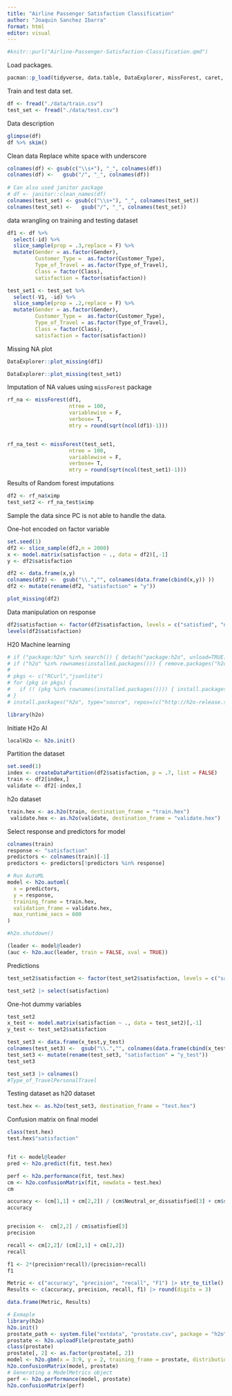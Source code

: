 ```yaml
---
title: "Airline Passenger Satisfaction Classification"
author: "Joaquin Sanchez Ibarra"
format: html
editor: visual
---
```


```r
#knitr::purl("Airline-Passenger-Satisfaction-Classification.qmd")
```


Load packages.

```r
pacman::p_load(tidyverse, data.table, DataExplorer, missForest, caret, doParallel, foreach, e1071, car, randomForest, gbm, gt, bartMachine,skimr)
```


Train and test data set.
```r
df <- fread("./data/train.csv")
test_set <- fread("./data/test.csv")
```

Data description
```r
glimpse(df)
df %>% skim()
```

Clean data
Replace white space with underscore
```r
colnames(df) <- gsub(c("\\s+"), "_", colnames(df)) 
colnames(df) <-   gsub("/", "_", colnames(df))
  
# Can also used janitor package
# df <- janitor::clean_names(df)
colnames(test_set) <- gsub(c("\\s+"), "_", colnames(test_set)) 
colnames(test_set) <-   gsub("/", "_", colnames(test_set))

```


data wrangling on training and testing dataset
```r
df1 <- df %>% 
  select(-id) %>% 
  slice_sample(prop = .3,replace = F) %>% 
  mutate(Gender = as.factor(Gender),
         Customer_Type =  as.factor(Customer_Type),
         Type_of_Travel = as.factor(Type_of_Travel),
         Class = factor(Class),
         satisfaction = factor(satisfaction))

test_set1 <- test_set %>% 
  select(-V1, -id) %>% 
  slice_sample(prop = .2,replace = F) %>% 
  mutate(Gender = as.factor(Gender),
         Customer_Type =  as.factor(Customer_Type),
         Type_of_Travel = as.factor(Type_of_Travel),
         Class = factor(Class),
         satisfaction = factor(satisfaction))
```


Missing NA plot
```r
DataExplorer::plot_missing(df1)

DataExplorer::plot_missing(test_set1)
```

Imputation of NA values using `missForest` package

```r
rf_na <- missForest(df1,
                    ntree = 100,
                    variablewise = F,
                    verbose= T,
                    mtry = round(sqrt(ncol(df1)-1)))


rf_na_test <- missForest(test_set1,
                    ntree = 100,
                    variablewise = F,
                    verbose= T,
                    mtry = round(sqrt(ncol(test_set1)-1)))


```


Results of Random forest imputations 
```r
df2 <- rf_na$ximp
test_set2 <- rf_na_test$ximp
```


Sample the data since PC is not able to handle the data.

One-hot encoded on factor variable
```r
set.seed(1)
df2 <- slice_sample(df2,n = 2000)
x <- model.matrix(satisfaction ~ ., data = df2)[,-1] 
y <- df2$satisfaction
```

```r
df2 <- data.frame(x,y) 
colnames(df2) <-  gsub("\\.","", colnames(data.frame(cbind(x,y)) ))
df2 <- mutate(rename(df2, "satisfaction" = "y"))

plot_missing(df2)
```


Data manipulation on response
```r
df2$satisfaction <- factor(df2$satisfaction, levels = c("satisfied", "neutral or dissatisfied"), labels = c("satisfied", "Neutral_or_dissatisfied"))
levels(df2$satisfaction)
```



H20 Machine learning
```r
# if ("package:h2o" %in% search()) { detach("package:h2o", unload=TRUE) }
# if ("h2o" %in% rownames(installed.packages())) { remove.packages("h2o") }
# 
# pkgs <- c("RCurl","jsonlite")
# for (pkg in pkgs) {
#   if (! (pkg %in% rownames(installed.packages()))) { install.packages(pkg) }
# }
# install.packages("h2o", type="source", repos=(c("http://h2o-release.s3.amazonaws.com/h2o/latest_stable_R")))

```

```r
library(h2o)
```

Initiate H2o AI
```r
localH2o <- h2o.init()
```

Partition the dataset
```r
set.seed(1)
index <- createDataPartition(df2$satisfaction, p = .7, list = FALSE)
train <- df2[index,]
validate <- df2[-index,]

```


h2o dataset
```r
train.hex <- as.h2o(train, destination_frame = "train.hex")
 validate.hex <- as.h2o(validate, destination_frame = "validate.hex")
```

Select response and predictors for model
```r
colnames(train)
response <- "satisfaction"
predictors <- colnames(train)[-1]
predictors <- predictors[!predictors %in% response]
```


```r
# Run AutoML
model <- h2o.automl(
  x = predictors,
  y = response,
  training_frame = train.hex,
  validation_frame = validate.hex,
  max_runtime_secs = 600
)

#h2o.shutdown()
```



```r
(leader <- model@leader)
(auc <- h2o.auc(leader, train = FALSE, xval = TRUE))
```


Predictions
```r
test_set2$satisfaction <- factor(test_set2$satisfaction, levels = c("satisfied", "neutral or dissatisfied"), labels = c("satisfied", "Neutral_or_dissatisfied"))

test_set2 |> select(satisfaction)
```


One-hot dummy variables
```r
test_set2
x_test <- model.matrix(satisfaction ~ ., data = test_set2)[,-1] 
y_test <- test_set2$satisfaction
```

```r
test_set3 <- data.frame(x_test,y_test) 
colnames(test_set3) <-  gsub("\\.","", colnames(data.frame(cbind(x_test,y_test)) ))
test_set3 <- mutate(rename(test_set3, "satisfaction" = "y_test"))
test_set3

```

```r
test_set3 |> colnames()
#Type_of_TravelPersonalTravel
```

Testing dataset as h20 dataset
```r
test.hex <- as.h2o(test_set3, destination_frame = "test.hex")
```

Confusion matrix on final model
```r
class(test.hex)
test.hex$"satisfaction"


fit <- model@leader
pred <- h2o.predict(fit, test.hex)

perf <- h2o.performance(fit, test.hex)
cm <- h2o.confusionMatrix(fit, newdata = test.hex)
cm

accuracy <- (cm[1,1] + cm[2,2]) / (cm$Neutral_or_dissatisfied[3] + cm$satisfied[3])
accuracy


precision <-  cm[2,2] / cm$satisfied[3]
precision

recall <- cm[2,2]/ (cm[2,1] + cm[2,2]) 
recall

f1 <- 2*(precision*recall)/(precision+recall)
f1

Metric <- c("accuracy", "precision", "recall", "F1") |> str_to_title()
Results <- c(accuracy, precision, recall, f1) |> round(digits = 3)

data.frame(Metric, Results)

```




```r
# Exmaple
library(h2o)
h2o.init()
prostate_path <- system.file("extdata", "prostate.csv", package = "h2o")
prostate <- h2o.uploadFile(prostate_path)
class(prostate)
prostate[, 2] <- as.factor(prostate[, 2])
model <- h2o.gbm(x = 3:9, y = 2, training_frame = prostate, distribution = "bernoulli")
h2o.confusionMatrix(model, prostate)
# Generating a ModelMetrics object
perf <- h2o.performance(model, prostate)
h2o.confusionMatrix(perf)
```









